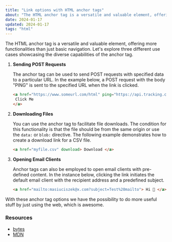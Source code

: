 ```yaml
---
title: "Link options with HTML anchor tags"
about: "The HTML anchor tag is a versatile and valuable element, offering more functionalities than just basic navigation. Let's explore three different use cases showcasing the diverse capabilities of the anchor tag."
date: 2024-01-17
updated: 2024-01-17
tags: "html"
---
```


The HTML anchor tag is a versatile and valuable element, offering more functionalities than just basic navigation. Let's explore three different use cases showcasing the diverse capabilities of the anchor tag.

1. **Sending POST Requests**

   The anchor tag can be used to send POST requests with specified data to a particular URL. In the example below, a POST request with the body "PING" is sent to the specified URL when the link is clicked.

   ```html
   <a href="https://www.someurl.com/html" ping="https://api.tracking.com">
   	Click Me
   </a>
   ```

2. **Downloading Files**

   You can use the anchor tag to facilitate file downloads. The condition for this functionality is that the file should be from the same origin or use the `data:` or `blob:` directive. The following example demonstrates how to create a download link for a CSV file.

   ```html
   <a href="myfile.csv" download> Download </a>
   ```

3. **Opening Email Clients**

   Anchor tags can also be employed to open email clients with pre-defined content. In the instance below, clicking the link initiates the default email client with the recipient address and a predefined subject.

   ```html
   <a href="mailto:masiuciszek@x.com?subject=Test%20mailto"> Hi 👋 </a>
   ```

With these anchor tag options we have the possibility to do more useful stuff by just using the web, which is awesome.

### Resources

- [bytes](https://bytes.dev/)
- [MDN](https://developer.mozilla.org/en-US/)
